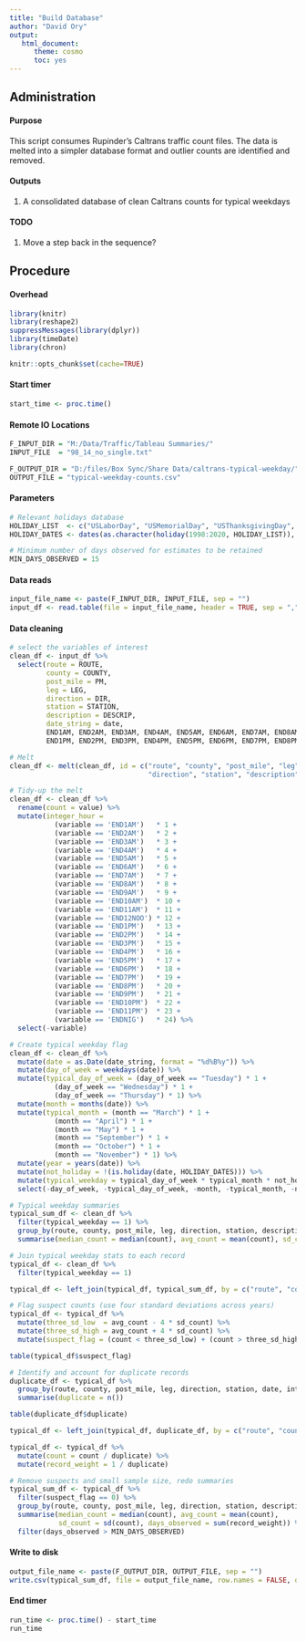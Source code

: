 ```yaml
---
title: "Build Database"
author: "David Ory"
output: 
   html_document:
      theme: cosmo
      toc: yes
---
```


## Administration

#### Purpose
This script consumes Rupinder's Caltrans traffic count files.  The data is melted into a simpler database format and outlier counts are identified and removed. 

#### Outputs
1.  A consolidated database of clean Caltrans counts for typical weekdays

#### TODO
1.  Move a step back in the sequence?


## Procedure

#### Overhead
```r
library(knitr)
library(reshape2)
suppressMessages(library(dplyr))
library(timeDate)
library(chron)
```

```r
knitr::opts_chunk$set(cache=TRUE)
```

#### Start timer
```r
start_time <- proc.time()
```

#### Remote IO Locations
```r
F_INPUT_DIR = "M:/Data/Traffic/Tableau Summaries/"
INPUT_FILE  = "98_14_no_single.txt"

F_OUTPUT_DIR = "D:/files/Box Sync/Share Data/caltrans-typical-weekday/"
OUTPUT_FILE = "typical-weekday-counts.csv"
```

#### Parameters
```r
# Relevant holidays database
HOLIDAY_LIST  <- c("USLaborDay", "USMemorialDay", "USThanksgivingDay", "USVeteransDay")
HOLIDAY_DATES <- dates(as.character(holiday(1998:2020, HOLIDAY_LIST)), format = "Y-M-D")

# Minimum number of days observed for estimates to be retained
MIN_DAYS_OBSERVED = 15
```


#### Data reads
```r
input_file_name <- paste(F_INPUT_DIR, INPUT_FILE, sep = "")
input_df <- read.table(file = input_file_name, header = TRUE, sep = ",", stringsAsFactors = FALSE, strip.white = TRUE)

```

#### Data cleaning
```r
# select the variables of interest
clean_df <- input_df %>%
  select(route = ROUTE, 
         county = COUNTY, 
         post_mile = PM, 
         leg = LEG, 
         direction = DIR, 
         station = STATION,
         description = DESCRIP, 
         date_string = date,
         END1AM, END2AM, END3AM, END4AM, END5AM, END6AM, END7AM, END8AM, END9AM, END10AM, END11AM, END12NOO,
         END1PM, END2PM, END3PM, END4PM, END5PM, END6PM, END7PM, END8PM, END9PM, END10PM, END11PM, END12NIG)

# Melt
clean_df <- melt(clean_df, id = c("route", "county", "post_mile", "leg", 
                                  "direction", "station", "description", "date_string"))

# Tidy-up the melt
clean_df <- clean_df %>%
  rename(count = value) %>%
  mutate(integer_hour = 
           (variable == 'END1AM')   * 1 +
           (variable == 'END2AM')   * 2 +
           (variable == 'END3AM')   * 3 +
           (variable == 'END4AM')   * 4 +
           (variable == 'END5AM')   * 5 +
           (variable == 'END6AM')   * 6 +
           (variable == 'END7AM')   * 7 +
           (variable == 'END8AM')   * 8 +
           (variable == 'END9AM')   * 9 +
           (variable == 'END10AM')  * 10 +
           (variable == 'END11AM')  * 11 +
           (variable == 'END12NOO') * 12 +
           (variable == 'END1PM')   * 13 +
           (variable == 'END2PM')   * 14 +
           (variable == 'END3PM')   * 15 +
           (variable == 'END4PM')   * 16 +
           (variable == 'END5PM')   * 17 +
           (variable == 'END6PM')   * 18 +
           (variable == 'END7PM')   * 19 +
           (variable == 'END8PM')   * 20 +
           (variable == 'END9PM')   * 21 +
           (variable == 'END10PM')  * 22 +
           (variable == 'END11PM')  * 23 +
           (variable == 'ENDNIG')   * 24) %>%
  select(-variable)

# Create typical weekday flag
clean_df <- clean_df %>%
  mutate(date = as.Date(date_string, format = "%d%B%y")) %>%
  mutate(day_of_week = weekdays(date)) %>%
  mutate(typical_day_of_week = (day_of_week == "Tuesday") * 1 + 
           (day_of_week == "Wednesday") * 1 + 
           (day_of_week == "Thursday") * 1) %>%
  mutate(month = months(date)) %>%
  mutate(typical_month = (month == "March") * 1 +
           (month == "April") * 1 +
           (month == "May") * 1 +
           (month == "September") * 1 +
           (month == "October") * 1 +
           (month == "November") * 1) %>%
  mutate(year = years(date)) %>%
  mutate(not_holiday = !(is.holiday(date, HOLIDAY_DATES))) %>%
  mutate(typical_weekday = typical_day_of_week * typical_month * not_holiday) %>%
  select(-day_of_week, -typical_day_of_week, -month, -typical_month, -not_holiday)

# Typical weekday summaries
typical_sum_df <- clean_df %>%
  filter(typical_weekday == 1) %>%
  group_by(route, county, post_mile, leg, direction, station, description, integer_hour) %>%
  summarise(median_count = median(count), avg_count = mean(count), sd_count = sd(count), days_observed = n())

# Join typical weekday stats to each record
typical_df <- clean_df %>%
  filter(typical_weekday == 1)

typical_df <- left_join(typical_df, typical_sum_df, by = c("route", "county", "post_mile", "leg", "direction", "station", "description", "integer_hour"))

# Flag suspect counts (use four standard deviations across years)
typical_df <- typical_df %>%
  mutate(three_sd_low  = avg_count - 4 * sd_count) %>%
  mutate(three_sd_high = avg_count + 4 * sd_count) %>%
  mutate(suspect_flag = (count < three_sd_low) + (count > three_sd_high))

table(typical_df$suspect_flag)

# Identify and account for duplicate records
duplicate_df <- typical_df %>%
  group_by(route, county, post_mile, leg, direction, station, date, integer_hour) %>%
  summarise(duplicate = n())

table(duplicate_df$duplicate)

typical_df <- left_join(typical_df, duplicate_df, by = c("route", "county", "post_mile", "leg", "direction", "station", "date", "integer_hour"))

typical_df <- typical_df %>%
  mutate(count = count / duplicate) %>%
  mutate(record_weight = 1 / duplicate)

# Remove suspects and small sample size, redo summaries
typical_sum_df <- typical_df %>%
  filter(suspect_flag == 0) %>%
  group_by(route, county, post_mile, leg, direction, station, description, year, integer_hour) %>%
  summarise(median_count = median(count), avg_count = mean(count), 
            sd_count = sd(count), days_observed = sum(record_weight)) %>%
  filter(days_observed > MIN_DAYS_OBSERVED)

```

#### Write to disk
```r
output_file_name <- paste(F_OUTPUT_DIR, OUTPUT_FILE, sep = "")
write.csv(typical_sum_df, file = output_file_name, row.names = FALSE, quote = T)
```

#### End timer
```r
run_time <- proc.time() - start_time
run_time
```


